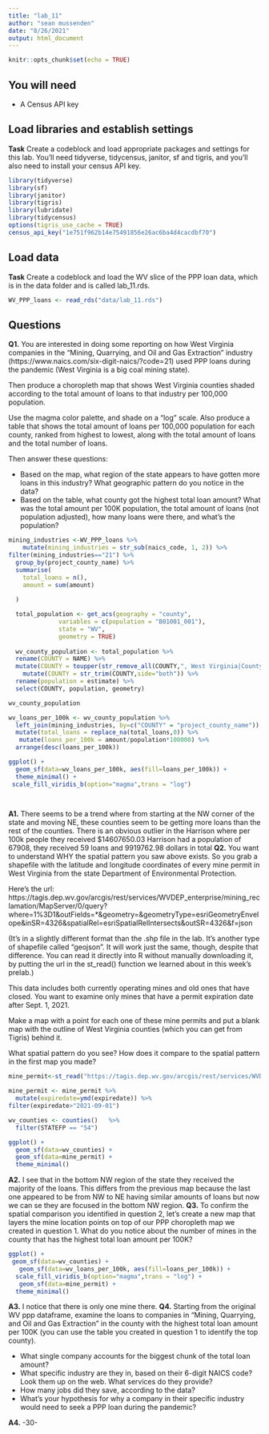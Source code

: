 ```yaml
---
title: "lab_11"
author: "sean mussenden"
date: "8/26/2021"
output: html_document
---
```


```r
knitr::opts_chunk$set(echo = TRUE)
```

## You will need

* A Census API key

## Load libraries and establish settings

**Task** Create a codeblock and load appropriate packages and settings for this lab. You'll need tidyverse, tidycensus, janitor, sf and tigris, and you'll also need to install your census API key.
```r
library(tidyverse)
library(sf)
library(janitor)
library(tigris)
library(lubridate)
library(tidycensus)
options(tigris_use_cache = TRUE)
census_api_key("1e751f962b14e75491856e26ac6ba4d4cacdbf70")
```
## Load data

**Task** Create a codeblock and load the WV slice of the PPP loan data, which is in the data folder and is called lab_11.rds.
```r
WV_PPP_loans <- read_rds("data/lab_11.rds")
```
## Questions

**Q1.** You are interested in doing some reporting on how West Virginia companies in the "Mining, Quarrying, and Oil and Gas Extraction" industry (https://www.naics.com/six-digit-naics/?code=21) used PPP loans during the pandemic (West Virginia is a big coal mining state).  

Then produce a choropleth map that shows West Virginia counties shaded according to the total amount of loans to that industry per 100,000 population.

Use the magma color palette, and shade on a "log" scale. Also produce a table that shows the total amount of loans per 100,000 population for each county, ranked from highest to lowest, along with the total amount of loans and the total number of loans.

Then answer these questions:

* Based on the map, what region of the state appears to have gotten more loans in this industry? What geographic pattern do you notice in the data?
* Based on the table, what county got the highest total loan amount? What was the total amount per 100K population, the total amount of loans (not population adjusted), how many loans were there, and what's the population?
```r
mining_industries <-WV_PPP_loans %>% 
    mutate(mining_industries = str_sub(naics_code, 1, 2)) %>% 
filter(mining_industries=="21") %>% 
  group_by(project_county_name) %>% 
  summarise(
    total_loans = n(), 
    amount = sum(amount)
    
  )

  total_population <- get_acs(geography = "county",
              variables = c(population = "B01001_001"),
              state = "WV",
              geometry = TRUE)
  
  wv_county_population <- total_population %>%
  rename(COUNTY = NAME) %>%
  mutate(COUNTY = toupper(str_remove_all(COUNTY,", West Virginia|County"))) %>%
    mutate(COUNTY = str_trim(COUNTY,side="both")) %>%
  rename(population = estimate) %>%
  select(COUNTY, population, geometry)

wv_county_population

wv_loans_per_100k <- wv_county_population %>%
  left_join(mining_industries, by=c("COUNTY" = "project_county_name")) %>% 
  mutate(total_loans = replace_na(total_loans,0)) %>%
   mutate(loans_per_100k = amount/population*100000) %>%
  arrange(desc(loans_per_100k))

ggplot() + 
  geom_sf(data=wv_loans_per_100k, aes(fill=loans_per_100k)) + 
  theme_minimal() + 
 scale_fill_viridis_b(option="magma",trans = "log") 

  
```
**A1.**
There seems to be a trend where from starting at the NW corner of the state and moving NE, these counties seem to be getting more loans than the rest of the counties. There is an obvious outlier in the Harrison where per 100k people they received $14607650.03 Harrison had a population of 67908, they received  59 loans and 9919762.98 dollars in total
**Q2.** You want to understand WHY the spatial pattern you saw above exists.  So you grab a shapefile with the latitude and longitude coordinates of every mine permit in West Virginia from the state Department of Environmental Protection.

Here's the url: https://tagis.dep.wv.gov/arcgis/rest/services/WVDEP_enterprise/mining_reclamation/MapServer/0/query?where=1%3D1&outFields=*&geometry=&geometryType=esriGeometryEnvelope&inSR=4326&spatialRel=esriSpatialRelIntersects&outSR=4326&f=json

(It's in a slightly different format than the .shp file in the lab. It's another type of shapefile called "geojson".  It will work just the same, though, despite that difference. You can read it directly into R without manually downloading it, by putting the url in the st_read() function we learned about in this week's prelab.)

This data includes both currently operating mines and old ones that have closed.  You want to examine only mines that have a permit expiration date after Sept. 1, 2021.

Make a map with a point for each one of these mine permits and put a blank map with the outline of West Virginia counties (which you can get from Tigris) behind it.

What spatial pattern do you see? How does it compare to the spatial pattern in the first map you made?
```r
mine_permit<-st_read("https://tagis.dep.wv.gov/arcgis/rest/services/WVDEP_enterprise/mining_reclamation/MapServer/0/query?where=1%3D1&outFields=*&geometry=&geometryType=esriGeometryEnvelope&inSR=4326&spatialRel=esriSpatialRelIntersects&outSR=4326&f=json")

mine_permit <- mine_permit %>% 
  mutate(expiredate=ymd(expiredate)) %>% 
filter(expiredate>"2021-09-01")

wv_counties <- counties()   %>%
  filter(STATEFP == "54")

ggplot() + 
  geom_sf(data=wv_counties) + 
  geom_sf(data=mine_permit) +
  theme_minimal()
```
**A2.**
I see that in the bottom NW region of the state they received the majority of the loans. This differs from the previous map because the last one appeared to be from NW to NE having similar amounts of loans but now we can se they are focused in the bottom NW region. 
**Q3.** To confirm the spatial comparison you identified in question 2, let's create a new map that layers the mine location points on top of our PPP choropleth map we created in question 1. What do you notice about the number of mines in the county that has the highest total loan amount per 100K?
```r
ggplot() + 
 geom_sf(data=wv_counties) + 
   geom_sf(data=wv_loans_per_100k, aes(fill=loans_per_100k)) + 
  scale_fill_viridis_b(option="magma",trans = "log") +
   geom_sf(data=mine_permit) +
  theme_minimal()

```
**A3.**
I notice that there is only one mine there.
**Q4.** Starting from the original WV ppp dataframe, examine the loans to companies in "Mining, Quarrying, and Oil and Gas Extraction" in the county with the highest total loan amount per 100K (you can use the table you created in question 1 to identify the top county).

* What single company accounts for the biggest chunk of the total loan amount?
* What specific industry are they in, based on their 6-digit NAICS code? Look them up on the web. What services do they provide?
* How many jobs did they save, according to the data?
* What's your hypothesis for why a company in their specific industry would need to seek a PPP loan during the pandemic?

**A4.**
-30-
